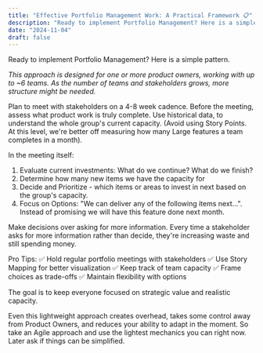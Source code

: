 ```yaml
---
title: "Effective Portfolio Management Work: A Practical Framework 📋"
description: "Ready to implement Portfolio Management? Here is a simple pattern."
date: "2024-11-04"
draft: false
---
```

Ready to implement Portfolio Management? Here is a simple pattern.

*This approach is designed for one or more product owners, working with up to ~6 teams. As the number of teams and stakeholders grows, more structure might be needed.*

Plan to meet with stakeholders on a 4-8 week cadence. Before the meeting, assess what product work is truly complete. Use historical data, to understand the whole group's current capacity. (Avoid using Story Points. At this level, we're better off measuring how many Large features a team completes in a month).

In the meeting itself:
1. Evaluate current investments: What do we continue? What do we finish?
2. Determine how many new items we have the capacity for
3. Decide and Prioritize - which items or areas to invest in next based on the group's capacity.
4. Focus on Options: "We can deliver any of the following items next...". Instead of promising we will have this feature done next month.

Make decisions over asking for more information. Every time a stakeholder asks for more information rather than decide, they're increasing waste and still spending money.

Pro Tips:
✅ Hold regular portfolio meetings with stakeholders
✅ Use Story Mapping for better visualization
✅ Keep track of team capacity
✅ Frame choices as trade-offs
✅ Maintain flexibility with options

The goal is to keep everyone focused on strategic value and realistic capacity.

Even this lightweight approach creates overhead, takes some control away from Product Owners, and reduces your ability to adapt in the moment. So take an Agile approach and use the lightest mechanics you can right now. Later ask if things can be simplified.